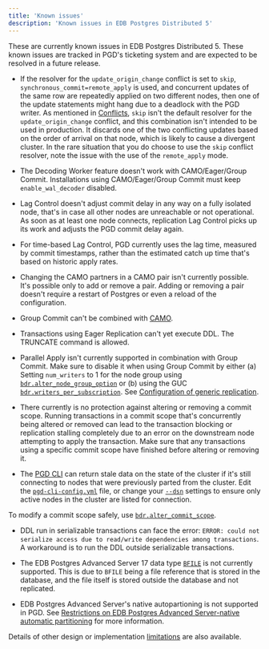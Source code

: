 ```yaml
---
title: 'Known issues'
description: 'Known issues in EDB Postgres Distributed 5'
---
```


These are currently known issues in EDB Postgres Distributed 5.
These known issues are tracked in PGD's
ticketing system and are expected to be resolved in a future
release.

- If the resolver for the `update_origin_change` conflict
    is set to `skip`, `synchronous_commit=remote_apply` is used, and
    concurrent updates of the same row are repeatedly applied on two
    different nodes, then one of the update statements might hang due
    to a deadlock with the PGD writer. As mentioned in
    [Conflicts](conflict-management/conflicts/), `skip` isn't the default
    resolver for the `update_origin_change` conflict, and this
    combination isn't intended to be used in production. It discards
    one of the two conflicting updates based on the order of arrival
    on that node, which is likely to cause a divergent cluster.
    In the rare situation that you do choose to use the `skip`
    conflict resolver, note the issue with the use of the
    `remote_apply` mode.

- The Decoding Worker feature doesn't work with CAMO/Eager/Group Commit.
Installations using CAMO/Eager/Group Commit must keep `enable_wal_decoder` disabled.

- Lag Control doesn't adjust commit delay in any way on a fully isolated node, that's in case all other nodes are unreachable or not operational. 
As soon as at least one node connects, replication Lag Control picks up its work and adjusts the PGD commit delay again.

- For time-based Lag Control, PGD currently uses the lag time, measured by commit timestamps, rather than the estimated catch up time that's based on historic apply rates.

- Changing the CAMO partners in a CAMO pair isn't currently possible.
It's possible only to add or remove a pair.
Adding or removing a pair doesn't require a restart of Postgres or even a reload of the configuration.

- Group Commit can't be combined with [CAMO](commit-scopes/camo/). 

- Transactions using Eager Replication can't yet execute DDL. The TRUNCATE command is allowed.

- Parallel Apply isn't currently supported in combination with Group Commit. Make sure to disable it when using Group Commit by either (a) Setting `num_writers` to 1 for the node group using [`bdr.alter_node_group_option`](/pgd/5.7/reference/nodes-management-interfaces/#bdralter_node_group_option) or (b) using the GUC [`bdr.writers_per_subscription`](/pgd/5.7/reference/pgd-settings#bdrwriters_per_subscription). See [Configuration of generic replication](/pgd/5.7/reference/pgd-settings#generic-replication).

- There currently is no protection against altering or removing a commit scope. 
Running transactions in a commit scope that's concurrently being altered or removed can lead to the transaction blocking or replication stalling completely due to an error on the downstream node attempting to apply the transaction.
Make sure that any transactions using a specific commit scope have finished before altering or removing it.

- The [PGD CLI](cli) can return stale data on the state of the cluster if it's still connecting to nodes that were previously parted from the cluster. 
Edit the [`pgd-cli-config.yml`](cli/configuring_cli/#using-a-configuration-file) file, or change your [`--dsn`](cli/configuring_cli/#using-database-connection-strings-in-the-command-line) settings to ensure only active nodes in the cluster are listed for connection.

To modify a commit scope safely, use [`bdr.alter_commit_scope`](/pgd/5.7/reference/functions#bdralter_commit_scope).

- DDL run in serializable transactions can face the error: `ERROR: could not serialize access due to read/write dependencies among transactions`. A workaround is to run the DDL outside serializable transactions.

- The EDB Postgres Advanced Server 17 data type [`BFILE`](/epas/latest/reference/sql_reference/02_data_types/03a_bfiles/) is not currently supported. This is due to `BFILE` being a file reference that is stored in the database, and the file itself is stored outside the database and not replicated.

- EDB Postgres Advanced Server's native autopartioning is not supported in PGD. See [Restrictions on EDB Postgres Advanced Server-native automatic partitioning](scaling#restrictions-on-edb-postgres-advanced-server-native-automatic-partitioning) for more information.

Details of other design or implementation [limitations](planning/limitations) are also available.
